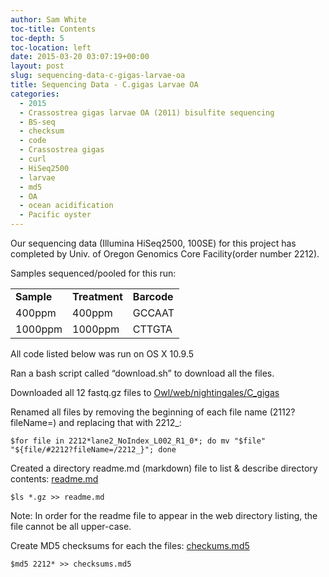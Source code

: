 ```yaml
---
author: Sam White
toc-title: Contents
toc-depth: 5
toc-location: left
date: 2015-03-20 03:07:19+00:00
layout: post
slug: sequencing-data-c-gigas-larvae-oa
title: Sequencing Data - C.gigas Larvae OA
categories:
  - 2015
  - Crassostrea gigas larvae OA (2011) bisulfite sequencing
  - BS-seq
  - checksum
  - code
  - Crassostrea gigas
  - curl
  - HiSeq2500
  - larvae
  - md5
  - OA
  - ocean acidification
  - Pacific oyster
---
```


Our sequencing data (Illumina HiSeq2500, 100SE) for this project has completed by Univ. of Oregon Genomics Core Facility(order number 2212).

Samples sequenced/pooled for this run:

<table >
<tbody >
<tr >

<td >**Sample**
</td>

<td >**Treatment**
</td>

<td >**Barcode**
</td>
</tr>
<tr >

<td >400ppm
</td>

<td >400ppm
</td>

<td >GCCAAT
</td>
</tr>
<tr >

<td >1000ppm
</td>

<td >1000ppm
</td>

<td >CTTGTA
</td>
</tr>
</tbody>
</table>



All code listed below was run on OS X 10.9.5

Ran a bash script called "download.sh" to download all the files.



Downloaded all 12 fastq.gz files to [Owl/web/nightingales/C_gigas](https://owl.fish.washington.edu/nightingales/C_gigas/)

Renamed all files by removing the beginning of each file name (2112?fileName=) and replacing that with 2212_:

`$for file in 2212*lane2_NoIndex_L002_R1_0*; do mv "$file" "${file/#2212?fileName=/2212_}"; done`



Created a directory readme.md (markdown) file to list & describe directory contents: [readme.md](https://owl.fish.washington.edu/nightingales/C_gigas/readme.md)

`$ls *.gz >> readme.md`

Note: In order for the readme file to appear in the web directory listing, the file cannot be all upper-case.



Create MD5 checksums for each the files: [checkums.md5](https://owl.fish.washington.edu/nightingales/C_gigas/checksums.md5)

`$md5 2212* >> checksums.md5`
